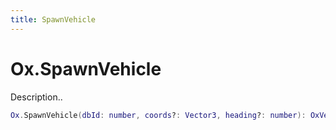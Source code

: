 ```yaml
---
title: SpawnVehicle
---
```


# Ox.SpawnVehicle

Description..

```lua
Ox.SpawnVehicle(dbId: number, coords?: Vector3, heading?: number): OxVehicle
```

